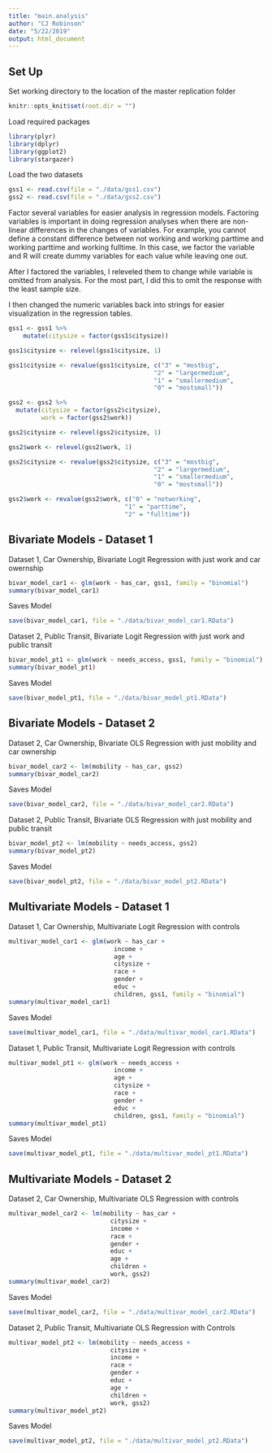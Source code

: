 ```yaml
---
title: "main.analysis"
author: "CJ Robinson"
date: "5/22/2019"
output: html_document
---
```

## Set Up

Set working directory to the location of the master replication folder

```r
knitr::opts_knit$set(root.dir = "")
```

Load required packages

```r
library(plyr)
library(dplyr)
library(ggplot2)
library(stargazer)
```

Load the two datasets

```r
gss1 <- read.csv(file = "./data/gss1.csv")
gss2 <- read.csv(file = "./data/gss2.csv")
```

Factor several variables for easier analysis in regression models. Factoring variables is important in doing regression analyses when there are non-linear differences in the changes of variables. For example, you cannot define a constant difference between not working and working parttime and working parttime and working fulltime. In this case, we factor the variable and R will create dummy variables for each value while leaving one out. 

After I factored the variables, I releveled them to change while variable is omitted from analysis. For the most part, I did this to omit the response with the least sample size. 

I then changed the numeric variables back into strings for easier visualization in the regression tables. 

```r
gss1 <- gss1 %>%
    mutate(citysize = factor(gss1$citysize))

gss1$citysize <- relevel(gss1$citysize, 1)

gss1$citysize <- revalue(gss1$citysize, c("3" = "mostbig", 
                                        "2" = "largermedium", 
                                        "1" = "smallermedium", 
                                        "0" = "mostsmall"))

```

```r
gss2 <- gss2 %>%
  mutate(citysize = factor(gss2$citysize),
         work = factor(gss2$work))

gss2$citysize <- relevel(gss2$citysize, 1)

gss2$work <- relevel(gss2$work, 1)

gss2$citysize <- revalue(gss2$citysize, c("3" = "mostbig", 
                                        "2" = "largermedium", 
                                        "1" = "smallermedium", 
                                        "0" = "mostsmall"))

gss2$work <- revalue(gss2$work, c("0" = "notworking", 
                                "1" = "parttime", 
                                "2" = "fulltime"))

```


## Bivariate Models - Dataset 1

Dataset 1, Car Ownership, Bivariate Logit Regression with just work and car owernship

```r
bivar_model_car1 <- glm(work ~ has_car, gss1, family = "binomial")
summary(bivar_model_car1)
```

Saves Model
```r
save(bivar_model_car1, file = "./data/bivar_model_car1.RData")
```


Dataset 2, Public Transit, Bivariate Logit Regression with just work and public transit

```r
bivar_model_pt1 <- glm(work ~ needs_access, gss1, family = "binomial")
summary(bivar_model_pt1)
```

Saves Model
```r
save(bivar_model_pt1, file = "./data/bivar_model_pt1.RData")
```

## Bivariate Models - Dataset 2

Dataset 2, Car Ownership, Bivariate OLS Regression with just mobility and car ownership

```r
bivar_model_car2 <- lm(mobility ~ has_car, gss2)
summary(bivar_model_car2)
```

Saves Model
```r
save(bivar_model_car2, file = "./data/bivar_model_car2.RData")
```

Dataset 2, Public Transit, Bivariate OLS Regression with just mobility and public transit

```r
bivar_model_pt2 <- lm(mobility ~ needs_access, gss2)
summary(bivar_model_pt2)
```

Saves Model

```r
save(bivar_model_pt2, file = "./data/bivar_model_pt2.RData")
```

## Multivariate Models - Dataset 1

Dataset 1, Car Ownership, Multivariate Logit Regression with controls

```r
multivar_model_car1 <- glm(work ~ has_car + 
                             income + 
                             age + 
                             citysize + 
                             race + 
                             gender + 
                             educ +
                             children, gss1, family = "binomial")
summary(multivar_model_car1)
```

Saves Model

```r
save(multivar_model_car1, file = "./data/multivar_model_car1.RData")
```

Dataset 1, Public Transit, Multivariate Logit Regression with controls

```r
multivar_model_pt1 <- glm(work ~ needs_access + 
                             income + 
                             age + 
                             citysize + 
                             race + 
                             gender + 
                             educ +
                             children, gss1, family = "binomial")
summary(multivar_model_pt1)
```

Saves Model

```r
save(multivar_model_pt1, file = "./data/multivar_model_pt1.RData")
```

## Multivariate Models - Dataset 2

Dataset 2, Car Ownership, Multivariate OLS Regression with controls

```r
multivar_model_car2 <- lm(mobility ~ has_car + 
                            citysize + 
                            income + 
                            race +
                            gender + 
                            educ + 
                            age + 
                            children + 
                            work, gss2)
summary(multivar_model_car2)
```

Saves Model

```r
save(multivar_model_car2, file = "./data/multivar_model_car2.RData")
```

Dataset 2, Public Transit, Multivariate OLS Regression with Controls

```r
multivar_model_pt2 <- lm(mobility ~ needs_access + 
                            citysize + 
                            income + 
                            race +
                            gender + 
                            educ + 
                            age + 
                            children + 
                            work, gss2)
summary(multivar_model_pt2)
```

Saves Model

```r
save(multivar_model_pt2, file = "./data/multivar_model_pt2.RData")
```



